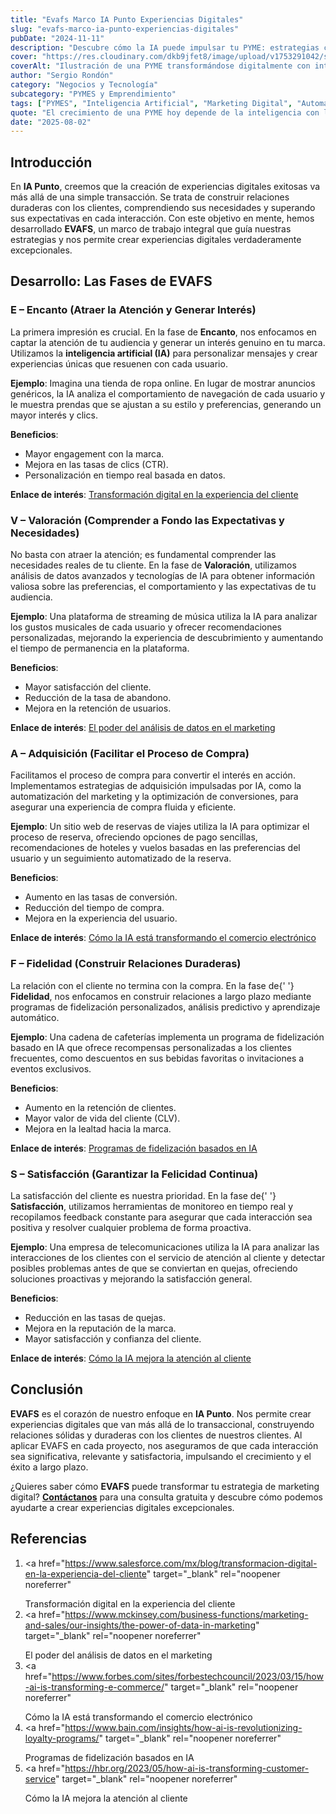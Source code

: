 ```yaml
---
title: "Evafs Marco IA Punto Experiencias Digitales"
slug: "evafs-marco-ia-punto-experiencias-digitales"
pubDate: "2024-11-11"
description: "Descubre cómo la IA puede impulsar tu PYME: estrategias concretas de marketing, automatización y datos para aumentar ventas."
cover: "https://res.cloudinary.com/dkb9jfet8/image/upload/v1753291042/small-business_kk56r6.jpg"
coverAlt: "Ilustración de una PYME transformándose digitalmente con inteligencia artificial."
author: "Sergio Rondón"
category: "Negocios y Tecnología"
subcategory: "PYMES y Emprendimiento"
tags: ["PYMES", "Inteligencia Artificial", "Marketing Digital", "Automatización", "Ventas"]
quote: "El crecimiento de una PYME hoy depende de la inteligencia con la que se aplican datos, IA y estrategia. — Sergio Rondón"
date: "2025-08-02"
---
```




<h2 id="introduccion">Introducción</h2>

En <strong>IA Punto</strong>, creemos que la creación de experiencias digitales exitosas va más allá de una simple transacción. Se trata de construir relaciones duraderas con los clientes, comprendiendo sus necesidades y superando sus expectativas en cada interacción. Con este objetivo en mente, hemos desarrollado <strong>EVAFS</strong>, un marco de trabajo integral que guía nuestras estrategias y nos permite crear experiencias digitales verdaderamente excepcionales.

<h2 id="fases-evafs">Desarrollo: Las Fases de EVAFS</h2>

<h3 id="encanto">E – Encanto (Atraer la Atención y Generar Interés)</h3>
<p>
  La primera impresión es crucial. En la fase de <strong>Encanto</strong>, nos
  enfocamos en captar la atención de tu audiencia y generar un interés genuino
  en tu marca. Utilizamos la <strong>inteligencia artificial (IA)</strong> para
  personalizar mensajes y crear experiencias únicas que resuenen con cada
  usuario.
</p>

**Ejemplo**: Imagina una tienda de ropa online. En lugar de mostrar anuncios genéricos, la IA analiza el comportamiento de navegación de cada usuario y le muestra prendas que se ajustan a su estilo y preferencias, generando un mayor interés y clics.

**Beneficios**:

- Mayor engagement con la marca.
- Mejora en las tasas de clics (CTR).
- Personalización en tiempo real basada en datos.

**Enlace de interés**: [Transformación digital en la experiencia del cliente](https://www.salesforce.com/mx/blog/transformacion-digital-en-la-experiencia-del-cliente)

<h3 id="valoracion">
  V – Valoración (Comprender a Fondo las Expectativas y Necesidades)
</h3>
<p>
  No basta con atraer la atención; es fundamental comprender las necesidades
  reales de tu cliente. En la fase de <strong>Valoración</strong>, utilizamos
  análisis de datos avanzados y tecnologías de IA para obtener información
  valiosa sobre las preferencias, el comportamiento y las expectativas de tu
  audiencia.
</p>

**Ejemplo**: Una plataforma de streaming de música utiliza la IA para analizar los gustos musicales de cada usuario y ofrecer recomendaciones personalizadas, mejorando la experiencia de descubrimiento y aumentando el tiempo de permanencia en la plataforma.

**Beneficios**:

- Mayor satisfacción del cliente.
- Reducción de la tasa de abandono.
- Mejora en la retención de usuarios.

**Enlace de interés**: [El poder del análisis de datos en el marketing](https://www.mckinsey.com/business-functions/marketing-and-sales/our-insights/the-power-of-data-in-marketing)

<h3 id="adquisicion">A – Adquisición (Facilitar el Proceso de Compra)</h3>
<p>
  Facilitamos el proceso de compra para convertir el interés en acción.
  Implementamos estrategias de adquisición impulsadas por IA, como la
  automatización del marketing y la optimización de conversiones, para asegurar
  una experiencia de compra fluida y eficiente.
</p>

**Ejemplo**: Un sitio web de reservas de viajes utiliza la IA para optimizar el proceso de reserva, ofreciendo opciones de pago sencillas, recomendaciones de hoteles y vuelos basadas en las preferencias del usuario y un seguimiento automatizado de la reserva.

**Beneficios**:

- Aumento en las tasas de conversión.
- Reducción del tiempo de compra.
- Mejora en la experiencia del usuario.

**Enlace de interés**: [Cómo la IA está transformando el comercio electrónico](https://www.forbes.com/sites/forbestechcouncil/2023/03/15/how-ai-is-transforming-e-commerce/)

<h3 id="fidelidad">F – Fidelidad (Construir Relaciones Duraderas)</h3>
<p>
  La relación con el cliente no termina con la compra. En la fase de{' '}
  <strong>Fidelidad</strong>, nos enfocamos en construir relaciones a largo
  plazo mediante programas de fidelización personalizados, análisis predictivo y
  aprendizaje automático.
</p>

**Ejemplo**: Una cadena de cafeterías implementa un programa de fidelización basado en IA que ofrece recompensas personalizadas a los clientes frecuentes, como descuentos en sus bebidas favoritas o invitaciones a eventos exclusivos.

**Beneficios**:

- Aumento en la retención de clientes.
- Mayor valor de vida del cliente (CLV).
- Mejora en la lealtad hacia la marca.

**Enlace de interés**: [Programas de fidelización basados en IA](https://www.bain.com/insights/how-ai-is-revolutionizing-loyalty-programs/)

<h3 id="satisfaccion">S – Satisfacción (Garantizar la Felicidad Continua)</h3>
<p>
  La satisfacción del cliente es nuestra prioridad. En la fase de{' '}
  <strong>Satisfacción</strong>, utilizamos herramientas de monitoreo en tiempo
  real y recopilamos feedback constante para asegurar que cada interacción sea
  positiva y resolver cualquier problema de forma proactiva.
</p>

**Ejemplo**: Una empresa de telecomunicaciones utiliza la IA para analizar las interacciones de los clientes con el servicio de atención al cliente y detectar posibles problemas antes de que se conviertan en quejas, ofreciendo soluciones proactivas y mejorando la satisfacción general.

**Beneficios**:

- Reducción en las tasas de quejas.
- Mejora en la reputación de la marca.
- Mayor satisfacción y confianza del cliente.

**Enlace de interés**: [Cómo la IA mejora la atención al cliente](https://hbr.org/2023/05/how-ai-is-transforming-customer-service)

<h2 id="conclusion">Conclusión</h2>

<strong>EVAFS</strong> es el corazón de nuestro enfoque en
<strong>IA Punto</strong>. Nos permite crear experiencias digitales que van más
allá de lo transaccional, construyendo relaciones sólidas y duraderas con los
clientes de nuestros clientes. Al aplicar EVAFS en cada proyecto, nos aseguramos
de que cada interacción sea significativa, relevante y satisfactoria, impulsando
el crecimiento y el éxito a largo plazo.

¿Quieres saber cómo **EVAFS** puede transformar tu estrategia de marketing digital? **[Contáctanos](https://www.iapunto.com/contacto)** para una consulta gratuita y descubre cómo podemos ayudarte a crear experiencias digitales excepcionales.

<h2 id="referencias">Referencias</h2>

1. <a
     href="https://www.salesforce.com/mx/blog/transformacion-digital-en-la-experiencia-del-cliente"
     target="_blank"
     rel="noopener noreferrer"
   >
     Transformación digital en la experiencia del cliente
   </a>
2. <a
     href="https://www.mckinsey.com/business-functions/marketing-and-sales/our-insights/the-power-of-data-in-marketing"
     target="_blank"
     rel="noopener noreferrer"
   >
     El poder del análisis de datos en el marketing
   </a>
3. <a
     href="https://www.forbes.com/sites/forbestechcouncil/2023/03/15/how-ai-is-transforming-e-commerce/"
     target="_blank"
     rel="noopener noreferrer"
   >
     Cómo la IA está transformando el comercio electrónico
   </a>
4. <a
     href="https://www.bain.com/insights/how-ai-is-revolutionizing-loyalty-programs/"
     target="_blank"
     rel="noopener noreferrer"
   >
     Programas de fidelización basados en IA
   </a>
5. <a
     href="https://hbr.org/2023/05/how-ai-is-transforming-customer-service"
     target="_blank"
     rel="noopener noreferrer"
   >
     Cómo la IA mejora la atención al cliente
   </a>

